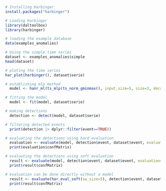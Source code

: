 ```r
# Installing Harbinger
install.packages("harbinger")
```

```r
# Loading Harbinger
library(daltoolbox)
library(harbinger) 
```

```r
# loading the example database
data(examples_anomalies)
```

```r
# Using the simple time series 
dataset <- examples_anomalies$simple
head(dataset)
```

```r
# ploting the time series
har_plot(harbinger(), dataset$serie)
```

```r
# establishing mlp method 
  model <- hanr_ml(ts_mlp(ts_norm_gminmax(), input_size=5, size=3, decay=0))
```

```r
# fitting the model
  model <- fit(model, dataset$serie)
```

```r
# making detections 
  detection <- detect(model, dataset$serie)
```

```r
# filtering detected events
  print(detection |> dplyr::filter(event==TRUE))
```

```r
# evaluating the detections using hard evaluation
  evaluation <- evaluate(model, detection$event, dataset$event, evaluation=har_eval())
  print(evaluation$confMatrix)
```

```r
# evaluating the detections using soft evaluation
  result <- evaluate(model, detection$event, dataset$event, evaluation=har_eval_soft(sw_size=5))
  print(result$confMatrix)
```

```r
# evaluation can be done directly without a model 
  result <- evaluate(har_eval_soft(sw_size=5), detection$event, dataset$event)
  print(result$confMatrix)
```

